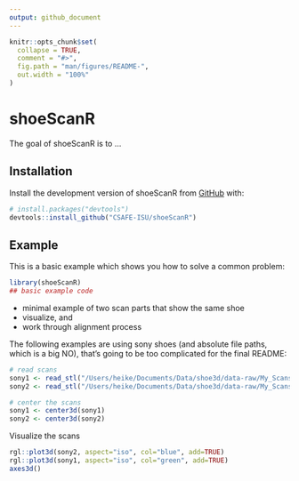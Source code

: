 ```yaml
---
output: github_document
---
```


<!-- README.md is generated from README.Rmd. Please edit that file -->

```r
knitr::opts_chunk$set(
  collapse = TRUE,
  comment = "#>",
  fig.path = "man/figures/README-",
  out.width = "100%"
)
```

# shoeScanR

<!-- badges: start -->
<!-- badges: end -->

The goal of shoeScanR is to ...

## Installation

Install the development version of shoeScanR from [GitHub](https://github.com/) with:

``` r
# install.packages("devtools")
devtools::install_github("CSAFE-ISU/shoeScanR")
```

## Example

This is a basic example which shows you how to solve a common problem:

```r
library(shoeScanR)
## basic example code
```

- minimal example of two scan parts that show the same shoe 
- visualize, and
- work through alignment process


The following examples are using sony shoes (and absolute file paths, which is a big NO), that's going to be too complicated for the final README:

```r
# read scans
sony1 <- read_stl("/Users/heike/Documents/Data/shoe3d/data-raw/My_Scans/Asic06_03_19.stl")
sony2 <- read_stl("/Users/heike/Documents/Data/shoe3d/data-raw/My_Scans/SonyL_20190702.stl")

# center the scans
sony1 <- center3d(sony1)
sony2 <- center3d(sony2)
```

Visualize the scans
```r
rgl::plot3d(sony2, aspect="iso", col="blue", add=TRUE)
rgl::plot3d(sony1, aspect="iso", col="green", add=TRUE)
axes3d()
```
